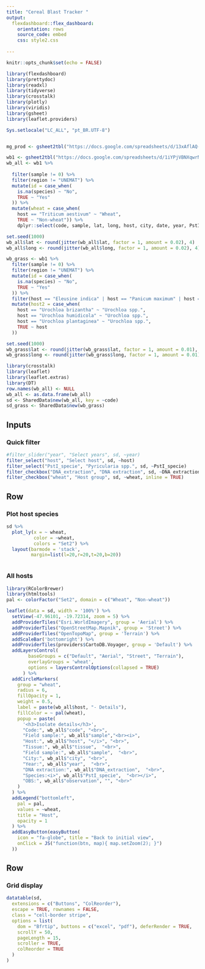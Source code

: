 ```yaml
---
title: "Cereal Blast Tracker "
output: 
  flexdashboard::flex_dashboard:
    orientation: rows
    source_code: embed
    css: style2.css
  
---
```



```r
knitr::opts_chunk$set(echo = FALSE)

library(flexdashboard)
library(prettydoc)
library(readxl)
library(tidyverse)
library(crosstalk)
library(plotly)
library(viridis)
library(gsheet)
library(leaflet.providers)
```



```r
Sys.setlocale("LC_ALL", "pt_BR.UTF-8")


mg_prod <- gsheet2tbl("https://docs.google.com/spreadsheets/d/13xAflAQ-x78Vkq0O0jUEkUxHPq5G1R4gwqzillMxoTo/edit?usp=sharing")

wb1 <- gsheet2tbl("https://docs.google.com/spreadsheets/d/1iYPjVBNXqwrNwp0lQI2YZnUChfSjVn3b5guuxnYS144/edit?usp=sharing")
wb_all <- wb1 %>%
  
  filter(sample != 0) %>%
  filter(region != "UNEMAT") %>%
  mutate(id = case_when(
    is.na(species) ~ "No",
    TRUE ~ "Yes"
  )) %>%
  mutate(wheat = case_when(
    host == "Triticum aestivum" ~ "Wheat",
    TRUE ~ "Non-wheat")) %>% 
    dplyr::select(code, sample, lat, long, host, city, date, year, PstI_specie, species, wheat, DNA_extraction)    

set.seed(1000)
wb_all$lat <- round(jitter(wb_all$lat, factor = 1, amount = 0.02), 4)
wb_all$long <- round(jitter(wb_all$long, factor = 1, amount = 0.02), 4)

wb_grass <- wb1 %>%
  filter(sample != 0) %>%
  filter(region != "UNEMAT") %>%
  mutate(id = case_when(
    is.na(species) ~ "No",
    TRUE ~ "Yes"
  )) %>%
  filter(host == "Eleusine indica" | host == "Panicum maximum" | host == "Urochloa brizantha" | host == "Rhynchelytrum roseum" | host == "Urochloa humidicola" | host == "Urochloa plantaginea" | host == "Cynodon plectostachyus") %>%
  mutate(host2 = case_when(
    host == "Urochloa brizantha" ~ "Urochloa spp.",
    host == "Urochloa humidicola" ~ "Urochloa spp.",
    host == "Urochloa plantaginea" ~ "Urochloa spp.",
    TRUE ~ host
  ))

set.seed(1000)
wb_grass$lat <- round(jitter(wb_grass$lat, factor = 1, amount = 0.01), 4)
wb_grass$long <- round(jitter(wb_grass$long, factor = 1, amount = 0.01), 4)
```



```r
library(crosstalk)
library(leaflet)
library(leaflet.extras)
library(DT)
row.names(wb_all) <- NULL
wb_all <- as.data.frame(wb_all)
sd <- SharedData$new(wb_all, key = ~code)
sd_grass <- SharedData$new(wb_grass)
```


Inputs {.sidebar}
-------------------------------------



### Quick filter


```r
#filter_slider("year", "Select years", sd, ~year)
filter_select("host", "Select host", sd, ~host)
filter_select("PstI_specie", "Pyricularia spp.", sd, ~PstI_specie)
filter_checkbox("DNA_extraction", "DNA extraction", sd, ~DNA_extraction, inline = TRUE)
filter_checkbox("wheat", "Host group", sd, ~wheat, inline = TRUE)


```


Row {}
-------------------------------------


### Plot host species


```r
sd %>% 
  plot_ly(x = ~ wheat,
          color = ~wheat, 
          colors = "Set2") %>% 
  layout(barmode = 'stack',
         margin=list(l=20,r=20,t=20,b=20)) 



```




### <i class="fa fa-map" aria-hidden="true"></i> All hosts

```r
library(RColorBrewer)
library(htmltools)
pal <- colorFactor("Set2", domain = c("Wheat", "Non-wheat"))

leaflet(data = sd, width = '100%') %>%
  setView(-47.96101, -19.72314, zoom = 5) %>%
  addProviderTiles("Esri.WorldImagery", group = 'Aerial') %>%
  addProviderTiles("OpenStreetMap.Mapnik", group = 'Street') %>%
  addProviderTiles("OpenTopoMap", group = 'Terrain') %>%
  addScaleBar('bottomright') %>%
  addProviderTiles(providers$CartoDB.Voyager, group = 'Default') %>%
  addLayersControl(
        baseGroups = c("Default", "Aerial", "Street", "Terrain"),
        overlayGroups = 'wheat',
        options = layersControlOptions(collapsed = TRUE)
      ) %>% 
  addCircleMarkers(
    group = "wheat",
    radius = 6,
    fillOpacity = 1,
    weight = 0.5,
    label = paste(wb_all$host, "- Details"),
    fillColor = ~ pal(wheat),
    popup = paste(
      '<h3>Isolate details</h3>',
      "Code:", wb_all$"code", "<br>",
      "Field sample:", wb_all$"sample","<br><i>",
      "Host:", wb_all$"host", "</i>", "<br>",
      "Tissue:", wb_all$"tissue",  "<br>",
      "Field sample:", wb_all$"sample",  "<br>",
      "City:", wb_all$"city", "<br>",
      "Year:", wb_all$"year",  "<br>",
      "DNA extraction:", wb_all$"DNA_extraction",  "<br>",
      "Species:<i>", wb_all$"PstI_specie",  "<br></i>",
      "OBS:", wb_all$"observation", "", "<br>"
    )
  ) %>%
  addLegend("bottomleft",
    pal = pal,
    values = ~wheat,
    title = "Host",
    opacity = 1
  ) %>%
  addEasyButton(easyButton(
    icon = "fa-globe", title = "Back to initial view",
    onClick = JS("function(btn, map){ map.setZoom(2); }")
  ))
```


Row
----------


### <i class="fa fa-table" aria-hidden="true"></i> Grid display


```r
datatable(sd,
  extensions = c("Buttons", "ColReorder"),
  escape = TRUE, rownames = FALSE,
  class = "cell-border stripe",
  options = list(
    dom = "Bfrtip", buttons = c("excel", "pdf"), deferRender = TRUE,
    scrollY = 50,
    pageLength = 15,
    scroller = TRUE,
    colReorder = TRUE
  )
)
```


